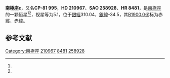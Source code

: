 {{Starbox begin
| name = 南極座ε
}}
{{Starbox observe
| epoch = [[J2000.0|J2000.0]]
| constell = [[南極座|南極座]]<ref name=SIMBAD>{{cite web
 | url=http://simbad.u-strasbg.fr/simbad/sim-id?Ident=HR+8481
 | title=Pulsating variable Star
 | publisher=Centre de Données astronomiques de Strasbourg
 | work=SIMBAD
 | accessdate=2012-07-13
 | archive-date=2019-08-09
 | archive-url=https://web.archive.org/web/20190809002746/http://simbad.u-strasbg.fr/simbad/sim-id?Ident=HR+8481
 }}</ref><ref name=DATA>{{cite web
 | url=http://vizier.u-strasbg.fr/viz-bin/VizieR-5?-out.add=.&-source=5050&-corr=PK=HR&-out.max=9999&HR=8481
 | title=VizieR Detailed Page
 | accessdate=2012-07-13
 | archive-date=2016-03-05
 | archive-url=https://web.archive.org/web/20160305193307/http://vizier.u-strasbg.fr/viz-bin/VizieR-5?-out.add=.&-source=5050&-corr=PK=HR&-out.max=9999&HR=8481
 | dead-url=no
 }}</ref>
| 星官 = 
| ra = {{RA|22|20|1.5}}<ref name=SIMBAD /><ref name=DATA />
| dec = {{DEC|-80|26|23}}<ref name=SIMBAD /><ref name=DATA />
| appmag_v = 5.1<ref name=SIMBAD /><ref name=DATA />
}}
{{Starbox character
| class = M5III<ref name=SIMBAD /><ref name=DATA />
| b-v = 1.47<ref name=SIMBAD /><ref name=DATA />
| u-b = 1.09<ref name=SIMBAD /><ref name=DATA />
| r-i = 1.49E<ref name=SIMBAD /><ref name=DATA />
| variable = 
}}
{{Starbox astrometry
| radial_v = 1.09
| prop_mo_ra = 12
| parallax = 
| p_error = 
}}
{{Starbox catalog
| names =CP-81 995，[[SAO星表|SAO]] 258928，[[HD星表|HD]] 210967，[[HR星表|HR]] 8481}}
{{Starbox reference |Simbad=HR+8481}}
{{Starbox end}}

'''南極座ε'''，又名'''CP-81 995'''，'''HD 210967'''、'''SAO 258928'''、'''HR 8481'''，是[[南極座|南極座]]的一颗恒星<ref name=SIMBAD /><ref name=DATA />，视星等为5.1，位于[[銀道座標系|銀經]]310.04，[[銀道座標系|銀緯]]-34.5，其[[B1900.0|B1900.0]]坐标为赤經{{RA|22|8|49.8}}，赤緯{{DEC|-80|-34.5|15}}。

== 参考文献 ==
{{reflist}}

{{star-stub}}

{{南極座恒星}}
[[Category:南極座|Category:南極座]]
[[Category:HD和HDE天體|210967]]
[[Category:HR天體|8481]]
[[Category:SAO天體|258928]]